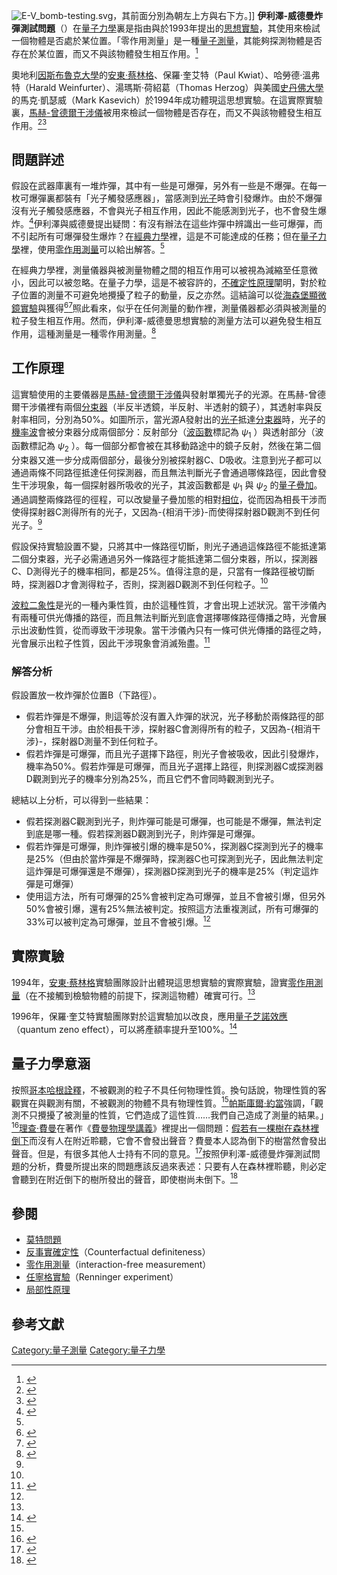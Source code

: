 {{NoteTA
|G1 = Physics
|1 = zh-cn:里; zh-tw:裡; zh-hk:裏;
}}
[[File:E-V_bomb-testing.svg|right]]，其前面分別為朝左上方與右下方。]]
'''伊利澤-威德曼炸彈測試問題'''（{{lang-en|Elitzur-Vaidman bomb testing problem}}）在[[量子力學|量子力學]]裏是指由{{le|阿舍朗·伊利泽|Avshalom Elitzur}}與{{le|列夫·威德曼|Lev Vaidman}}於1993年提出的[[思想實驗|思想實驗]]，其使用{{le|零作用測量|interaction free measurement}}來檢試一個物體是否處於某位置。「零作用測量」是一種[[量子測量|量子測量]]，其能夠探測物體是否存在於某位置，而又不與該物體發生相互作用。<ref name="elitzurvaidman1993">{{Cite journal
| volume = 23
| issue = 7
| pages = 987–997
| last = Elitzur
| first = Avshalom C.
| author2 = Lev Vaidman
| title = Quantum mechanical interaction-free measurements
| journal = Foundations of Physics
| accessdate = 2014-04-01
| date = 1993
| url = http://link.springer.com/article/10.1007/BF00736012
| archive-date = 2014-04-07
| archive-url = https://web.archive.org/web/20140407081937/http://link.springer.com/article/10.1007/BF00736012
| dead-url = no
}}</ref>

奧地利[[因斯布魯克大學|因斯布魯克大學]]的[[安東·蔡林格|安東·蔡林格]]、保羅·奎艾特（Paul Kwiat）、哈勞德·溫弗特（Harald Weinfurter）、湯瑪斯·荷紹葛（Thomas Herzog）與美國[[史丹佛大學|史丹佛大學]]的馬克·凱瑟威（Mark Kasevich）於1994年成功體現這思想實驗。在這實際實驗裏，[[馬赫-曾德爾干涉儀|馬赫-曾德爾干涉儀]]被用來檢試一個物體是否存在，而又不與該物體發生相互作用。<ref name="kwiat1994">{{Cite web |url=http://www.univie.ac.at/qfp/publications3/pdffiles/1994-08.pdf |author=Paul G. Kwiat |author2=H. Weinfurter |author3=T. Herzog |author4=A. Zeilinger |author5=M. Kasevich |title=Experimental realization of "interaction-free" measurements |format=pdf |accessdate=2012-05-07 |year=1994 |archive-date=2014-08-25 |archive-url=https://web.archive.org/web/20140825160501/http://www.univie.ac.at/qfp/publications3/pdffiles/1994-08.pdf |dead-url=yes }}</ref><ref>{{Cite journal|author=P. G. Kwiat, H. Weinfurter, T. Herzog, A. Zeilinger, and M. A. Kasevich|title=Interaction-free Measurement|journal=Phys. Rev. Lett.|volume=74|issue=24|pages=4763|year=1995|pmid=10058593|doi=10.1103/PhysRevLett.74.4763|bibcode=1995PhRvL..74.4763K}}</ref>

==問題詳述==
假設在武器庫裏有一堆炸彈，其中有一些是可爆彈，另外有一些是不爆彈。在每一枚可爆彈裏都裝有「光子觸發感應器」，當感測到[[光子|光子]]時會引發爆炸。由於不爆彈沒有光子觸發感應器，不會與光子相互作用，因此不能感測到光子，也不會發生爆炸。<ref name="bowden">{{Cite web 
 |url=http://nonlocal.com/quantum-d/v2/kbowden_03-15-97.html 
 |author=Keith Bowden 
 |title=Can Schrodinger's Cat Collapse the Wavefunction? 
 |accessdate=2007-12-08 
 |date=1997-03-15 
 |deadurl=yes 
 |archiveurl=https://web.archive.org/web/20071016121316/http://nonlocal.com/quantum-d/v2/kbowden_03-15-97.html 
 |archivedate=2007-10-16 
 }}</ref>伊利澤與威德曼提出疑問：有沒有辦法在這些炸彈中辨識出一些可爆彈，而不引起所有可爆彈發生爆炸？在[[經典力學|經典力學]]裡，這是不可能達成的任務；但在[[量子力學|量子力學]]裡，使用[[零作用測量|零作用測量]]可以給出解答。<ref name="elitzurvaidman1993"/>

在經典力學裡，測量儀器與被測量物體之間的相互作用可以被視為減縮至任意微小，因此可以被忽略。在量子力學，這是不被容許的，[[不確定性原理|不確定性原理]]闡明，對於粒子位置的測量不可避免地攪擾了粒子的動量，反之亦然。這結論可以從[[海森堡顯微鏡實驗|海森堡顯微鏡實驗]]與{{link-en|多普勒速率表實驗|Doppler speed meter experiment}}獲得<ref name=Braginsky1995>{{cite book|author1=Vladimir B. Braginsky|author2=Farid Ya Khalili|title=Quantum Measurement|date=25 May 1995|publisher=Cambridge University Press|isbn=978-0-521-48413-8}}</ref>{{rp|8-11}}<ref name="GreenbergerHentschel2009">{{cite book|author1=Daniel Greenberger|author2=Klaus Hentschel|author3=Friedel Weinert|title=Compendium of Quantum Physics: Concepts, Experiments, History and Philosophy|url=http://link.springer.com/chapter/10.1007%2F978-3-540-70626-7_86|date=25 July 2009|publisher=Springer Science & Business Media|isbn=978-3-540-70626-7|access-date=2016-12-01|archive-date=2017-01-05|archive-url=https://web.archive.org/web/20170105004325/http://link.springer.com/chapter/10.1007%2F978-3-540-70626-7_86|dead-url=no}}</ref>{{rp|281-283}}照此看來，似乎在任何測量的動作裡，測量儀器都必須與被測量的粒子發生相互作用。然而，伊利澤-威德曼思想實驗的測量方法可以避免發生相互作用，這種測量是一種零作用測量。<ref>{{cite journal
 | last1 =Hafner
 | first1 =Meinrad
 | last2 =Summhammer
 | first2 =Johann
 | title =Experiment on interaction-free measurement in neutron interferometry
 | journal =Physics Letters A
 | volume =235
 | issue =6
 | pages =563-568
 | publisher =Elsevier
 | date =24 Nov 1997
 | url =https://arxiv.org/abs/quant-ph/9708048
 | doi =10.1016/S0375-9601(97)00696-8
 | access-date =2016-12-01
 | archive-date =2016-12-01
 | archive-url =https://web.archive.org/web/20161201210859/https://arxiv.org/abs/quant-ph/9708048
 | dead-url =no
 }}</ref>

==工作原理==
這實驗使用的主要儀器是[[馬赫-曾德爾干涉儀|馬赫-曾德爾干涉儀]]與發射單獨光子的光源。在馬赫-曾德爾干涉儀裡有兩個[[分束器|分束器]]（半反半透鏡，半反射、半透射的鏡子），其透射率與反射率相同，分別為50%。如圖所示，當光源A發射出的[[光子|光子]]抵達[[分束器|分束器]]時，光子的[[波函數|機率波]]會被分束器分成兩個部分：反射部分（[[波函數|波函數]]標記為 <math>\psi_1</math> ）與透射部分（波函數標記為 <math>\psi_2</math> ）。每一個部分都會被在其移動路途中的鏡子反射，然後在第二個分束器又進一步分成兩個部分，最後分別被探射器C、D吸收。注意到光子都可以通過兩條不同路徑抵達任何探測器，而且無法判斷光子會通過哪條路徑，因此會發生干涉現象，每一個探射器所吸收的光子，其波函數都是 <math>\psi_1</math> 與 <math>\psi_2</math> 的[[量子疊加|量子疊加]]。通過調整兩條路徑的徑程，可以改變量子疊加態的相對[[相位|相位]]，從而因為相長干涉而使得探射器C測得所有的光子，又因為-{相消干涉}-而使得探射器D觀測不到任何光子。<ref name="elitzurvaidman1993"/>

假設保持實驗設置不變，只將其中一條路徑切斷，則光子通過這條路徑不能抵達第二個分束器，光子必需通過另外一條路徑才能抵達第二個分束器，所以，探測器C、D測得光子的機率相同，都是25%。值得注意的是，只當有一條路徑被切斷時，探測器D才會測得粒子，否則，探測器D觀測不到任何粒子。<ref name="elitzurvaidman1993"/>

[[波粒二象性|波粒二象性]]是光的一種內秉性質，由於這種性質，才會出現上述狀況。當干涉儀內有兩種可供光傳播的路徑，而且無法判斷光到底會選擇哪條路徑傳播之時，光會展示出波動性質，從而導致干涉現象。當干涉儀內只有一條可供光傳播的路徑之時，光會展示出粒子性質，因此干涉現象會消滅殆盡。<ref>{{cite journal
 | last1 =Kwiat
 | first1 =Paul
 | last2 =Weinfurter
 | first2 =Harald
 | last3 =Zeilinger
 | first3 =Anton
 | title =Quantum Seeing in the Dark
 | journal =Scientific American
 | volume =275
 | issue =5
 | pages =72-78
 | date =1 Nov 1996
}}</ref>

===解答分析===
假設置放一枚炸彈於位置B（下路徑）。
*假若炸彈是不爆彈，則這等於沒有置入炸彈的狀況，光子移動於兩條路徑的部分會相互干涉。由於相長干涉，探射器C會測得所有的粒子，又因為-{相消干涉}-，探射器D測量不到任何粒子。
*假若炸彈是可爆彈，而且光子選擇下路徑，則光子會被吸收，因此引發爆炸，機率為50%。假若炸彈是可爆彈，而且光子選擇上路徑，則探測器C或探測器D觀測到光子的機率分別為25%，而且它們不會同時觀測到光子。

總結以上分析，可以得到一些結果：
*假若探測器C觀測到光子，則炸彈可能是可爆彈，也可能是不爆彈，無法判定到底是哪一種。假若探測器D觀測到光子，則炸彈是可爆彈。
*假若炸彈是可爆彈，則炸彈被引爆的機率是50%，探測器C探測到光子的機率是25%（但由於當炸彈是不爆彈時，探測器C也可探測到光子，因此無法判定這炸彈是可爆彈還是不爆彈），探測器D探測到光子的機率是25%（判定這炸彈是可爆彈）
*使用這方法，所有可爆彈的25%會被判定為可爆彈，並且不會被引爆，但另外50%會被引爆，還有25%無法被判定。按照這方法重複測試，所有可爆彈的33%可以被判定為可爆彈，並且不會被引爆。<ref name="elitzurvaidman1993"/>

==實際實驗==
1994年，[[安東·蔡林格|安東·蔡林格]]實驗團隊設計出體現這思想實驗的實際實驗，證實[[零作用測量|零作用測量]]（在不接觸到檢驗物體的前提下，探測這物體）確實可行。<ref name="kwiat1994"/>

1996年，保羅·奎艾特實驗團隊對於這實驗加以改良，應用[[量子芝諾效應|量子芝諾效應]]（quantum zeno effect），可以將產額率提升至100%。<Ref>{{cite journal
 | author =Paul Kwiat, et al.
 | title =Interaction-Free Measurement
 | journal =Physical Review Letters
 | volume =74
 | issue =24
 | pages =4763-4766
 | date =12 Jun 1995
 | doi =10.1103/PhysRevLett.74.4763
}}</ref>

==量子力學意涵==
按照[[哥本哈根詮釋|哥本哈根詮釋]]，不被觀測的粒子不具任何物理性質。換句話說，物理性質的客觀實在與觀測有關，不被觀測的物體不具有物理性質。<ref name=Mermin1985/>[[帕斯庫爾·約當|帕斯庫爾·約當]]強調，「觀測不只攪擾了被測量的性質，它們造成了這性質……我們自己造成了測量的結果。」<ref name=Mermin1985>{{cite journal | last =Mermin | first =N | title =Is the moon there when nobody looks? Reality and the quantum theory | journal =Physics Today | volume =38 | issue =4 | pages =38-47 | date =April 1985 | doi =10.1063/1.880968 | url =http://www.theory.caltech.edu/classes/ph125a/istmt.pdf | access-date =2016-11-25 | archive-date =2016-03-04 | archive-url =https://web.archive.org/web/20160304132424/http://www.theory.caltech.edu/classes/ph125a/istmt.pdf | dead-url =no }}</ref>[[理查·費曼|理查·費曼]]在著作《[[費曼物理學講義|費曼物理學講義]]》裡提出一個問題：[[假如一棵樹在森林裡倒下|假若有一棵樹在森林裡倒下]]而沒有人在附近聆聽，它會不會發出聲音？費曼本人認為倒下的樹當然會發出聲音。但是，有很多其他人士持有不同的意見。<ref name=Feynman2006_1>{{citation|last = 費曼|first = 理查|last2 = 雷頓|first2 = 羅伯|last3 = 山德士|first3 = 馬修|title = 費曼物理學講義 III量子力學 (1) 量子行為|publisher =天下文化書|location =台灣|date = 2006|isbn = 986-417-670-6 }}</ref>{{rp|81}}按照伊利澤-威德曼炸彈測試問題的分析，費曼所提出來的問題應該反過來表述：只要有人在森林裡聆聽，則必定會聽到在附近倒下的樹所發出的聲音，即使樹尚未倒下。<ref>{{cite AV media
 | people =Aephraim Steinberg
 | title =In Praise of Weakness
 | medium =MP4 Medium Res
 | publisher =Perimeter Institute
 | location =Canada
 | date =5 Jun 2013
 | url =http://perimeterinstitute.ca/videos/praise-weakness
 | archive-url =https://web.archive.org/web/20160813073157/http://www.perimeterinstitute.ca/videos/praise-weakness
 | archive-date =2016-08-13
 | access-date =2016-11-25
 | dead-url =no
 }}</ref>{{rp|第60分鐘}}

==參閱==
* [[莫特問題|莫特問題]]
* [[反事實確定性|反事實確定性]]（Counterfactual definiteness）
* [[零作用測量|零作用測量]]（interaction-free measurement）
* [[任寧格實驗|任寧格實驗]]（Renninger experiment）
*[[局部性原理|局部性原理]]

==參考文獻==
{{Reflist|2}}

{{Quantum mechanics topics}}

{{DEFAULTSORT:Y}}
[[Category:量子測量|Category:量子測量]]
[[Category:量子力學|Category:量子力學]]